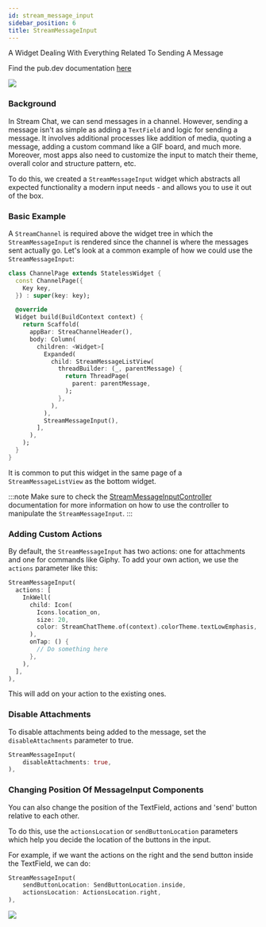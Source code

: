 ```yaml
---
id: stream_message_input
sidebar_position: 6
title: StreamMessageInput
---
```


A Widget Dealing With Everything Related To Sending A Message

Find the pub.dev documentation [here](https://pub.dev/documentation/stream_chat_flutter/latest/stream_chat_flutter/StreamMessageInput-class.html)

![](../assets/message_input.png)

### Background

In Stream Chat, we can send messages in a channel. However, sending a message isn't as simple as adding
a `TextField` and logic for sending a message. It involves additional processes like addition of media,
quoting a message, adding a custom command like a GIF board, and much more. Moreover, most apps also
need to customize the input to match their theme, overall color and structure pattern, etc.

To do this, we created a `StreamMessageInput` widget which abstracts all expected functionality a modern input
needs - and allows you to use it out of the box.

### Basic Example

A `StreamChannel` is required above the widget tree in which the `StreamMessageInput` is rendered since the channel is
where the messages sent actually go. Let's look at a common example of how we could use the `StreamMessageInput`:

```dart
class ChannelPage extends StatelessWidget {
  const ChannelPage({
    Key key,
  }) : super(key: key);

  @override
  Widget build(BuildContext context) {
    return Scaffold(
      appBar: StreaChannelHeader(),
      body: Column(
        children: <Widget>[
          Expanded(
            child: StreamMessageListView(
              threadBuilder: (_, parentMessage) {
                return ThreadPage(
                  parent: parentMessage,
                );
              },
            ),
          ),
          StreamMessageInput(),
        ],
      ),
    );
  }
}
```

It is common to put this widget in the same page of a `StreamMessageListView` as the bottom widget.

:::note
Make sure to check the [StreamMessageInputController](../04-stream_chat_flutter_core/stream_message_input_controller.mdx) documentation for more information on how to use the controller to manipulate the `StreamMessageInput`.
:::

### Adding Custom Actions

By default, the `StreamMessageInput` has two actions: one for attachments and one for commands like Giphy.
To add your own action, we use the `actions` parameter like this:

```dart
StreamMessageInput(
  actions: [
    InkWell(
      child: Icon(
        Icons.location_on,
        size: 20,
        color: StreamChatTheme.of(context).colorTheme.textLowEmphasis,
      ),
      onTap: () {
        // Do something here
      },
    ),
  ],
),
```

This will add on your action to the existing ones.

### Disable Attachments

To disable attachments being added to the message, set the `disableAttachments` parameter to true.

```dart
StreamMessageInput(
    disableAttachments: true,
),
```

### Changing Position Of MessageInput Components

You can also change the position of the TextField, actions and 'send' button relative to each other.

To do this, use the `actionsLocation` or `sendButtonLocation` parameters which help you decide the location
of the buttons in the input.

For example, if we want the actions on the right and the send button inside the TextField, we can do:

```dart
StreamMessageInput(
    sendButtonLocation: SendButtonLocation.inside,
    actionsLocation: ActionsLocation.right,
),
```

![](../assets/message_input_change_position.png)
